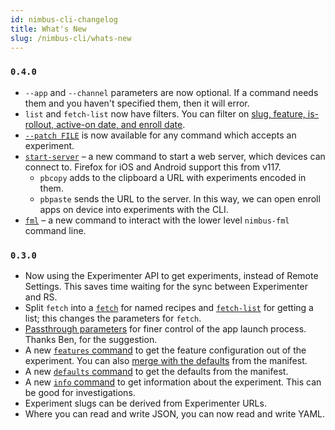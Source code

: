 ```yaml
---
id: nimbus-cli-changelog
title: What's New
slug: /nimbus-cli/whats-new
---
```


### `0.4.0`

- `--app` and `--channel` parameters are now optional. If a command needs them and you haven't specified them, then it will error.
- `list` and `fetch-list` now have filters. You can filter on [slug, feature, is-rollout, active-on date, and enroll date](/nimbus-cli/getting-started#list).
- [`--patch FILE`](/nimbus-cli/working-with-patch-files) is now available for any command which accepts an experiment.
- [`start-server`](/nimbus-cli/on-devices) – a new command to start a web server, which devices can connect to. Firefox for iOS and Android support this from v117.
    - `pbcopy` adds to the clipboard a URL with experiments encoded in them.
    - `pbpaste` sends the URL to the server. In this way, we can open enroll apps on device into experiments with the CLI.
- [`fml`](/nimbus-cli/fml#working-with-the-nimbus-fml-command-line) – a new command to interact with the lower level `nimbus-fml` command line.

### `0.3.0`

- Now using the Experimenter API to get experiments, instead of Remote Settings. This saves time waiting for the sync between Experimenter and RS.
- Split `fetch` into a [`fetch`](/nimbus-cli/working-with-files#fetch) for named recipes and [`fetch-list`](/nimbus-cli/working-with-files#fetch-list) for getting a list; this changes the parameters for `fetch`.
- [Passthrough parameters](/nimbus-cli/opening-and-resetting#passthrough-parameters) for finer control of the app launch process. Thanks Ben, for the suggestion.
- A new [`features` command](/nimbus-cli/working-with-features#features) to get the feature configuration out of the experiment. You can also [merge with the defaults](/nimbus-cli/fml#features) from the manifest.
- A new [`defaults` command](/nimbus-cli/fml#defaults) to get the defaults from the manifest.
- A new [`info` command](/nimbus-cli/getting-started#info) to get information about the experiment. This can be good for investigations.
- Experiment slugs can be derived from Experimenter URLs.
- Where you can read and write JSON, you can now read and write YAML.
